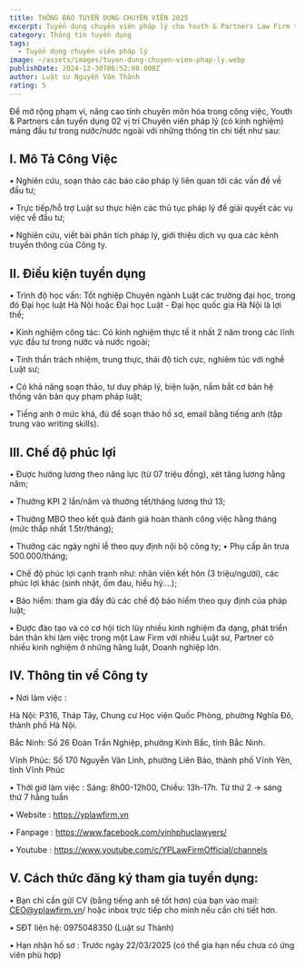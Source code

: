 ```yaml
---
title: THÔNG BÁO TUYỂN DỤNG CHUYÊN VIÊN 2025
excerpt: Tuyển dụng chuyên viên pháp lý cho Youth & Partners Law Firm trong năm 2025
category: Thông tin tuyển dụng
tags:
  - Tuyển dụng chuyên viên pháp lý
image: ~/assets/images/tuyen-dung-chuyen-vien-phap-ly.webp
publishDate: 2024-12-30T06:52:00.000Z
author: Luật sư Nguyễn Văn Thành
rating: 5
---
```

Để mở rộng phạm vi, nâng cao tính chuyên môn hóa trong công việc, Youth & Partners cần tuyển dụng 02 vị trí Chuyên viên pháp lý (có kinh nghiệm) mảng đầu tư trong nước/nước ngoài với những thông tin chi tiết như sau:

## I. Mô Tả Công Việc

• Nghiên cứu, soạn thảo các báo cáo pháp lý liên quan tới các vấn đề về đầu tư;

• Trực tiếp/hỗ trợ Luật sư thực hiện các thủ tục pháp lý để giải quyết các vụ việc về đầu tư;

• Nghiên cứu, viết bài phân tích pháp lý, giới thiệu dịch vụ qua các kênh truyền thông của Công ty.

## II. Điều kiện tuyển dụng

• Trình độ học vấn: Tốt nghiệp Chuyên ngành Luật các trường đại học, trong đó Đại học luật Hà Nội hoặc Đại học Luật - Đại học quốc gia Hà Nội là lợi thế;

• Kinh nghiệm công tác: Có kinh nghiệm thực tế ít nhất 2 năm trong các lĩnh vực đầu tư trong nước và nước ngoài;

• Tinh thần trách nhiệm, trung thực, thái độ tích cực, nghiêm túc với nghề Luật sư;

• Có khả năng soạn thảo, tư duy pháp lý, biện luận, nắm bắt cơ bản hệ thống văn bản quy phạm pháp luật;

• Tiếng anh ở mức khá, đủ để soạn thảo hồ sơ, email bằng tiếng anh (tập trung vào writing skills). 

## III. Chế độ phúc lợi

• Được hưởng lương theo năng lực (từ 07 triệu đồng), xét tăng lương hằng năm;

• Thưởng KPI 2 lần/năm và thưởng tết/tháng lương thứ 13;  

• Thưởng MBO theo kết quả đánh giá hoàn thành công việc hằng tháng (mức thấp nhất 1.5tr/tháng);

• Thưởng các ngày nghỉ lễ theo quy định nội bộ công ty;
• Phụ cấp ăn trưa 500.000/tháng;

• Chế độ phúc lợi cạnh tranh như: nhân viên kết hôn (3 triệu/người), các phúc lợi khác (sinh nhật, ốm đau, hiếu hỷ….);

• Bảo hiểm: tham gia đầy đủ các chế độ bảo hiểm theo quy định của pháp luật;

• Được đào tạo và có cơ hội tích lũy nhiều kinh nghiệm đa dạng, phát triển bản thân khi làm việc trong một Law Firm với nhiều Luật sư, Partner có nhiều kinh nghiệm ở những hãng luật, Doanh nghiệp lớn.

## IV. Thông tin về Công ty

• Nơi làm việc : 

Hà Nội: P316, Tháp Tây, Chung cư Học viện Quốc Phòng, phường Nghĩa Đô, thành phố Hà Nội.

Bắc Ninh: Số 26 Đoàn Trần Nghiệp, phường Kinh Bắc, tỉnh Bắc Ninh.

Vĩnh Phúc: Số 170 Nguyễn Văn Linh, phường Liên Bảo, thành phố Vĩnh Yên, tỉnh Vĩnh Phúc

• Thời giờ làm việc : Sáng: 8h00-12h00, Chiều: 13h-17h. Từ thứ 2 -> sáng thứ 7 hằng tuần

• Website : https://yplawfirm.vn 

• Fanpage : https://www.facebook.com/vinhphuclawyers/ 

• Youtube : https://www.youtube.com/c/YPLawFirmOfficial/channels 

## V. Cách thức đăng ký tham gia tuyển dụng:

• Bạn chỉ cần gửi CV (bằng tiếng anh sẽ tốt hơn) của bạn vào mail: CEO@yplawfirm.vn/ hoặc inbox trực tiếp cho mình nếu cần chi tiết hơn. 

• SĐT liên hệ: 0975048350 (Luật sư Thành)

• Hạn nhận hồ sơ : Trước ngày 22/03/2025 (có thể gia hạn nếu chưa có ứng viên phù hợp)
